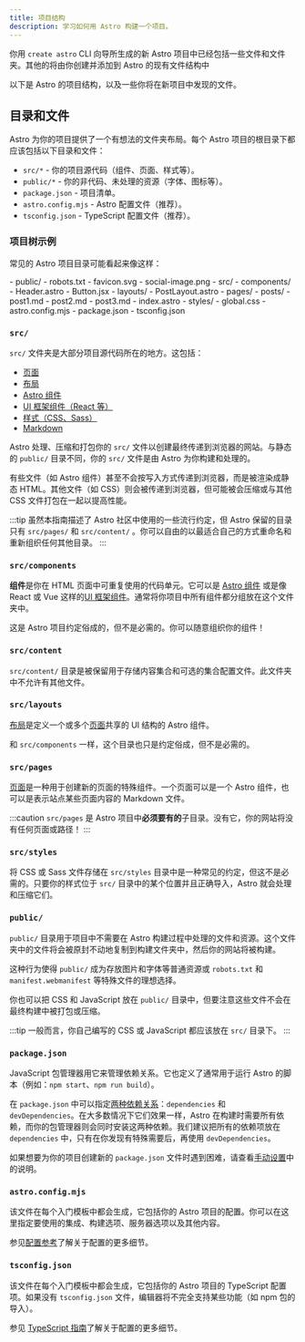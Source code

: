 ```yaml
---
title: 项目结构
description: 学习如何用 Astro 构建一个项目。
---
```


你用 `create astro` CLI 向导所生成的新 Astro 项目中已经包括一些文件和文件夹。其他的将由你创建并添加到 Astro 的现有文件结构中

以下是 Astro 的项目结构，以及一些你将在新项目中发现的文件。

## 目录和文件

Astro 为你的项目提供了一个有想法的文件夹布局。每个 Astro 项目的根目录下都应该包括以下目录和文件：

- `src/*` - 你的项目源代码（组件、页面、样式等）。
- `public/*` - 你的非代码、未处理的资源（字体、图标等）。
- `package.json` - 项目清单。
- `astro.config.mjs` - Astro 配置文件（推荐）。
- `tsconfig.json` - TypeScript 配置文件（推荐）。

### 项目树示例

常见的 Astro 项目目录可能看起来像这样：

<FileTree>
- public/
  - robots.txt
  - favicon.svg
  - social-image.png
- src/
  - components/
    - Header.astro
    - Button.jsx
  - layouts/
    - PostLayout.astro
  - pages/
    - posts/
      - post1.md
      - post2.md
      - post3.md
    - index.astro
  - styles/
    - global.css
- astro.config.mjs
- package.json
- tsconfig.json
</FileTree>

### `src/`

`src/` 文件夹是大部分项目源代码所在的地方。这包括：

- [页面](/zh-cn/basics/astro-pages/)
- [布局](/zh-cn/basics/layouts/)
- [Astro 组件](/zh-cn/basics/astro-components/)
- [UI 框架组件（React 等）](/zh-cn/guides/framework-components/)
- [样式（CSS、Sass）](/zh-cn/guides/styling/)
- [Markdown](/zh-cn/guides/markdown-content/)

Astro 处理、压缩和打包你的 `src/` 文件以创建最终传递到浏览器的网站。与静态的 `public/` 目录不同，你的 `src/` 文件是由 Astro 为你构建和处理的。

有些文件（如 Astro 组件）甚至不会按写入方式传递到浏览器，而是被渲染成静态 HTML。其他文件（如 CSS）则会被传递到浏览器，但可能被会压缩或与其他 CSS 文件打包在一起以提高性能。

:::tip
虽然本指南描述了 Astro 社区中使用的一些流行约定，但 Astro 保留的目录只有 `src/pages/` 和 `src/content/` 。你可以自由的以最适合自己的方式重命名和重新组织任何其他目录。
:::

### `src/components`

**组件**是你在 HTML 页面中可重复使用的代码单元。它可以是 [Astro 组件](/zh-cn/basics/astro-components/) 或是像 React 或 Vue 这样的[UI 框架组件](/zh-cn/guides/framework-components/)。通常将你项目中所有组件都分组放在这个文件夹中。

这是 Astro 项目约定俗成的，但不是必需的。你可以随意组织你的组件！

### `src/content`

`src/content/` 目录是被保留用于存储内容集合和可选的集合配置文件。此文件夹中不允许有其他文件。

### `src/layouts`

[布局](/zh-cn/basics/layouts/)是定义一个或多个[页面](/zh-cn/basics/astro-pages/)共享的 UI 结构的 Astro 组件。

和 `src/components` 一样，这个目录也只是约定俗成，但不是必需的。

### `src/pages`

[页面](/zh-cn/basics/astro-pages/)是一种用于创建新的页面的特殊组件。一个页面可以是一个 Astro 组件，也可以是表示站点某些页面内容的 Markdown 文件。

:::caution
`src/pages` 是 Astro 项目中**必须要有的**子目录。没有它，你的网站将没有任何页面或路径！
:::

### `src/styles`

将 CSS 或 Sass 文件存储在 `src/styles` 目录中是一种常见的约定，但这不是必需的。只要你的样式位于 `src/` 目录中的某个位置并且正确导入，Astro 就会处理和压缩它们。

### `public/`

`public/` 目录用于项目中不需要在 Astro 构建过程中处理的文件和资源。这个文件夹中的文件将会被原封不动地复制到构建文件夹中，然后你的网站将被构建。

这种行为使得 `public/` 成为存放图片和字体等普通资源或 `robots.txt` 和 `manifest.webmanifest` 等特殊文件的理想选择。

你也可以把 CSS 和 JavaScript 放在 `public/` 目录中，但要注意这些文件不会在最终构建中被打包或压缩。

:::tip
一般而言，你自己编写的 CSS 或 JavaScript 都应该放在 `src/` 目录下。
:::

### `package.json`

JavaScript 包管理器用它来管理依赖关系。它也定义了通常用于运行 Astro 的脚本（例如：`npm start`、`npm run build`）。

在 `package.json` 中可以指定[两种依赖关系](https://docs.npmjs.com/specifying-dependencies-and-devdependencies-in-a-package-json-file)：`dependencies` 和 `devDependencies`。在大多数情况下它们效果一样，Astro 在构建时需要所有依赖，而你的包管理器则会同时安装这两种依赖。我们建议把所有的依赖项放在 `dependencies` 中，只有在你发现有特殊需要后，再使用 `devDependencies`。

如果想要为你的项目创建新的 `package.json` 文件时遇到困难，请查看[手动设置](/zh-cn/install/manual/)中的说明。

### `astro.config.mjs`

该文件在每个入门模板中都会生成，它包括你的 Astro 项目的配置。你可以在这里指定要使用的集成、构建选项、服务器选项以及其他内容。

参见[配置参考](/zh-cn/reference/configuration-reference/)了解关于配置的更多细节。

### `tsconfig.json`

该文件在每个入门模板中都会生成，它包括你的 Astro 项目的 TypeScript 配置项。如果没有 `tsconfig.json` 文件，编辑器将不完全支持某些功能（如 npm 包的导入）。

参见 [TypeScript 指南](/zh-cn/guides/typescript/)了解关于配置的更多细节。
